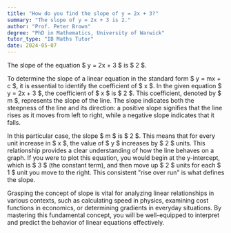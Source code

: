 ```yaml
---
title: "How do you find the slope of y = 2x + 3?"
summary: "The slope of y = 2x + 3 is 2."
author: "Prof. Peter Brown"
degree: "PhD in Mathematics, University of Warwick"
tutor_type: "IB Maths Tutor"
date: 2024-05-07
---
```


The slope of the equation $ y = 2x + 3 $ is $ 2 $.

To determine the slope of a linear equation in the standard form $ y = mx + c $, it is essential to identify the coefficient of $ x $. In the given equation $ y = 2x + 3 $, the coefficient of $ x $ is $ 2 $. This coefficient, denoted by $ m $, represents the slope of the line. The slope indicates both the steepness of the line and its direction: a positive slope signifies that the line rises as it moves from left to right, while a negative slope indicates that it falls.

In this particular case, the slope $ m $ is $ 2 $. This means that for every unit increase in $ x $, the value of $ y $ increases by $ 2 $ units. This relationship provides a clear understanding of how the line behaves on a graph. If you were to plot this equation, you would begin at the y-intercept, which is $ 3 $ (the constant term), and then move up $ 2 $ units for each $ 1 $ unit you move to the right. This consistent "rise over run" is what defines the slope.

Grasping the concept of slope is vital for analyzing linear relationships in various contexts, such as calculating speed in physics, examining cost functions in economics, or determining gradients in everyday situations. By mastering this fundamental concept, you will be well-equipped to interpret and predict the behavior of linear equations effectively.
    